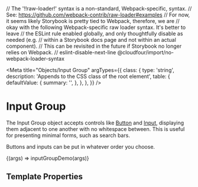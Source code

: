// The '!!raw-loader!' syntax is a non-standard, Webpack-specific, syntax.
// See: https://github.com/webpack-contrib/raw-loader#examples
// For now, it seems likely Storybook is pretty tied to Webpack, therefore, we are
// okay with the following Webpack-specific raw loader syntax. It's better to leave
// the ESLint rule enabled globally, and only thoughtfully disable as needed (e.g.
// within a Storybook docs page and not within an actual component).
// This can be revisited in the future if Storybook no longer relies on Webpack.
// eslint-disable-next-line @cloudfour/import/no-webpack-loader-syntax

<Meta
  title="Objects/Input Group"
  argTypes={{
    class: {
      type: 'string',
      description: 'Appends to the CSS class of the root element',
      table: {
        defaultValue: {
          summary: '',
        },
      },
    },
  }}
/>

# Input Group

The Input Group object accepts controls like [Button](/story/components-button--button-element) and [Input](/story/components-input--text-elements), displaying them adjacent to one another with no whitespace between. This is useful for presenting minimal forms, such as search bars.

Buttons and inputs can be put in whatever order you choose.

<Canvas>
  <Story
    name="Example"
    parameters={{
      docs: {
        source: {
          code: inputGroupDemoSource,
        },
      },
    }}
  >
    {(args) => inputGroupDemo(args)}
  </Story>
</Canvas>

## Template Properties

<ArgsTable story="Example" />
